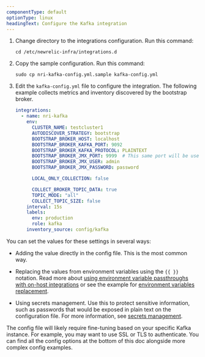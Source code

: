 ```yaml
---
componentType: default
optionType: linux
headingText: Configure the Kafka integration
---
```


1. Change directory to the integrations configuration. Run this command:

   ```shell
   cd /etc/newrelic-infra/integrations.d
   ```

2. Copy the sample configuration. Run this command:

   ```shell
   sudo cp nri-kafka-config.yml.sample kafka-config.yml
   ```

3. Edit the `kafka-config.yml` file to configure the integration. The following example collects metrics and inventory discovered by the bootstrap broker.

   ```yml
   integrations:
     - name: nri-kafka
       env:
         CLUSTER_NAME: testcluster1
         AUTODISCOVER_STRATEGY: bootstrap
         BOOTSTRAP_BROKER_HOST: localhost
         BOOTSTRAP_BROKER_KAFKA_PORT: 9092
         BOOTSTRAP_BROKER_KAFKA_PROTOCOL: PLAINTEXT
         BOOTSTRAP_BROKER_JMX_PORT: 9999  # This same port will be used to connect to all discover broker JMX
         BOOTSTRAP_BROKER_JMX_USER: admin
         BOOTSTRAP_BROKER_JMX_PASSWORD: password

         LOCAL_ONLY_COLLECTION: false

         COLLECT_BROKER_TOPIC_DATA: true
         TOPIC_MODE: "all"
         COLLECT_TOPIC_SIZE: false
       interval: 15s
       labels:
         env: production
         role: kafka
       inventory_source: config/kafka
   ```

You can set the values for these settings in several ways:

* Adding the value directly in the config file. This is the most common way.

* Replacing the values from environment variables using the `{{ }}` notation. Read more about [using environment variable passthroughs with on-host integrations](/docs/infrastructure/install-infrastructure-agent/configuration/configure-infrastructure-agent/#passthrough) or see the example for [environment variables replacement](/docs/infrastructure/host-integrations/host-integrations-list/elasticsearch/elasticsearch-integration#envvar-replacement).

* Using secrets management. Use this to protect sensitive information, such as passwords that would be exposed in plain text on the configuration file. For more information, see [secrets management](/docs/integrations/host-integrations/installation/secrets-management).

The config file will likely require fine-tuning based on your specific Kafka instance. For example, you may want to use SSL or TLS to authenticate. You can find all the config options at the bottom of this doc alongside more complex config examples.
